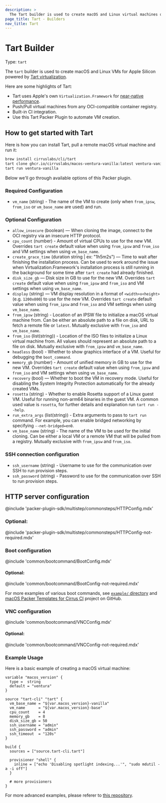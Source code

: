```yaml
---
description: >
  The Tart builder is used to create macOS and Linux virtual machines on Apple Silicon hardware.
page_title: Tart - Builders
nav_title: Tart
---
```


# Tart Builder

Type: `tart`

The `tart` builder is used to create macOS and Linux VMs for Apple Silicon powered by [Tart virtualization](https://github.com/cirruslabs/tart).

Here are some highlights of Tart:

- Tart uses Apple's own `Virtualization.Framework` for [near-native performance](https://browser.geekbench.com/v5/cpu/compare/14966395?baseline=14966339).
- Push/Pull virtual machines from any OCI-compatible container registry.
- Built-in CI integration.
- Use this Tart Packer Plugin to automate VM creation.

## How to get started with Tart

Here is how you can install Tart, pull a remote macOS virtual machine and run it:

```bash
brew install cirruslabs/cli/tart
tart clone ghcr.io/cirruslabs/macos-ventura-vanilla:latest ventura-vanilla
tart run ventura-vanilla
```

Below we'll go through available options of this Packer plugin.

<!-- Builder Configuration Fields -->

### Required Configuration

- `vm_name` (string) - The name of the VM to create (only when `from_ipsw`, `from_iso` or `vm_base_name` are used) and run.

### Optional Configuration

- `allow_insecure` (boolean) — When cloning the image, connect to the OCI registry via an insecure HTTP protocol.
- `cpu_count` (number) - Amount of virtual CPUs to use for the new VM. Overrides `tart create` default value when using `from_ipsw` and `from_iso` and VM settings when using `vm_base_name`.
- `create_grace_time` (duration string | ex: "1h5m2s") — Time to wait after finishing the installation process. Can be used to work around the issue when Virtualization.Framework's installation process is still running in the background for some time after `tart create` had already finished.
- `disk_size_gb` — Disk size in GB to use for the new VM. Overrides `tart create` default value when using `from_ipsw` and `from_iso` and VM settings when using `vm_base_name`.
- `display` (string) — VM display resolution in a format of `<width>x<height>` (e.g. `1200x800`) to use for the new VM. Overrides `tart create` default value when using `from_ipsw` and `from_iso` and VM settings when using `vm_base_name`.
- `from_ipsw` (string) - Location of an IPSW file to initialize a macOS virtual machine from. Can be either an absolute path to a file on disk, URL to fetch a remote file or `latest`. Mutually exclusive with `from_iso` and `vm_base_name`.
- `from_iso` (list(string)) - Location of the ISO files to initialize a Linux virtual machine from. All values should represent an absolute path to a file on disk. Mutually exclusive with `from_ipsw` and `vm_base_name`.
- `headless` (bool) - Whether to show graphics interface of a VM. Useful for debugging the `boot_command`.
- `memory_gb` (number) - Amount of unified memory in GB to use for the new VM. Overrides `tart create` default value when using `from_ipsw` and `from_iso` and VM settings when using `vm_base_name`.
- `recovery` (bool) — Whether to boot the VM in recovery mode. Useful for disabling the System Integrity Protection automatically for the already created VMs.
- `rosetta` (string) - Whether to enable Rosetta support of a Linux guest VM. Useful for running non-arm64 binaries in the guest VM. A common used value is `rosetta`, for further details and explanation run `tart run --help`.
- `run_extra_args` (list(string)) - Extra arguments to pass to `tart run` command. For example, you can enable bridged networking by specifying `--net-bridged=en0`.
- `vm_base_name` (string) - The name of the VM to be used for the initial cloning. Can be either a local VM or a remote VM that will be pulled from a registry. Mutually exclusive with `from_ipsw` and `from_iso`.

### SSH connection configuration

- `ssh_username` (string) - Username to use for the communication over SSH to run provision steps.
- `ssh_password` (string) - Password to use for the communication over SSH to run provision steps.

## HTTP server configuration

@include 'packer-plugin-sdk/multistep/commonsteps/HTTPConfig.mdx'

### Optional:

@include 'packer-plugin-sdk/multistep/commonsteps/HTTPConfig-not-required.mdx'

### Boot configuration

@include 'common/bootcommand/BootConfig.mdx'

#### Optional:

@include 'common/bootcommand/BootConfig-not-required.mdx'

For more examples of various boot commands, see [`example/` directory](https://github.com/cirruslabs/packer-plugin-tart/tree/main/example) and [macOS Packer Templates for Cirrus CI](https://github.com/cirruslabs/macos-image-templates) project on GitHub.

### VNC configuration

@include 'common/bootcommand/VNCConfig.mdx'

#### Optional:

@include 'common/bootcommand/VNCConfig-not-required.mdx'

### Example Usage

Here is a basic example of creating a macOS virtual machine:

```hcl
variable "macos_version" {
  type =  string
  default = "ventura"
}

source "tart-cli" "tart" {
  vm_base_name = "${var.macos_version}-vanilla"
  vm_name      = "${var.macos_version}-base"
  cpu_count    = 4
  memory_gb    = 8
  disk_size_gb = 50
  ssh_username = "admin"
  ssh_password = "admin"
  ssh_timeout  = "120s"
}

build {
  sources = ["source.tart-cli.tart"]

  provisioner "shell" {
    inline = ["echo 'Disabling spotlight indexing...'", "sudo mdutil -a -i off"]
  }

  # more provisioners
}
```

For more advanced examples, please referer to [this repository](https://github.com/cirruslabs/macos-image-templates).
